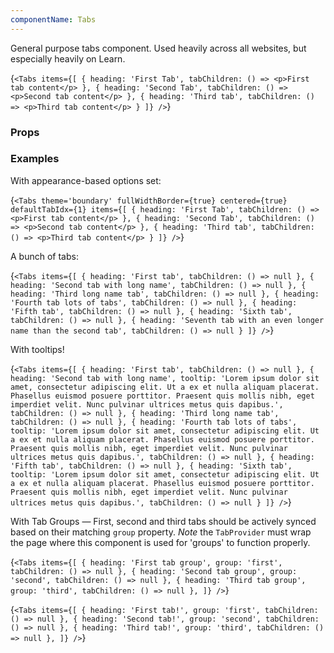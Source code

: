 ```yaml
---
componentName: Tabs
---
```


General purpose tabs component. Used heavily across all websites, but especially heavily on Learn.

<LiveComponent>{`<Tabs
  items={[
    { heading: 'First Tab', tabChildren: () => <p>First tab content</p> },
    { heading: 'Second Tab', tabChildren: () => <p>Second tab content</p> },
    { heading: 'Third tab', tabChildren: () => <p>Third tab content</p> }
  ]}
/>`}</LiveComponent>

<UsageDetails packageName="@hashicorp/react-tabs" />

### Props

<PropsTable props={componentProps} />

### Examples

With appearance-based options set:

<LiveComponent>{`<Tabs
  theme='boundary'
  fullWidthBorder={true}
  centered={true}
  defaultTabIdx={1}
  items={[
    { heading: 'First Tab', tabChildren: () => <p>First tab content</p> },
    { heading: 'Second Tab', tabChildren: () => <p>Second tab content</p> },
    { heading: 'Third tab', tabChildren: () => <p>Third tab content</p> }
  ]}
/>`}</LiveComponent>

A bunch of tabs:

<LiveComponent>{`<Tabs
    items={[
      {
        heading: 'First tab',
        tabChildren: () => null
      },
      {
        heading: 'Second tab with long name',
        tabChildren: () => null
      },
      {
        heading: 'Third long name tab',
        tabChildren: () => null
      },
      {
        heading: 'Fourth tab lots of tabs',
        tabChildren: () => null
      },
      {
        heading: 'Fifth tab',
        tabChildren: () => null
      },
      {
        heading: 'Sixth tab',
        tabChildren: () => null
      },
      {
        heading: 'Seventh tab with an even longer name than the second tab',
        tabChildren: () => null
      }
    ]}
  />`}</LiveComponent>

With tooltips!

<LiveComponent>{`<Tabs
  items={[
    {
      heading: 'First tab',
      tabChildren: () => null
    },
    {
      heading: 'Second tab with long name',
      tooltip:
        'Lorem ipsum dolor sit amet, consectetur adipiscing elit. Ut a ex et nulla aliquam placerat. Phasellus euismod posuere porttitor. Praesent quis mollis nibh, eget imperdiet velit. Nunc pulvinar ultrices metus quis dapibus.',
      tabChildren: () => null
    },
    {
      heading: 'Third long name tab',
      tabChildren: () => null
    },
    {
      heading: 'Fourth tab lots of tabs',
      tooltip:
        'Lorem ipsum dolor sit amet, consectetur adipiscing elit. Ut a ex et nulla aliquam placerat. Phasellus euismod posuere porttitor. Praesent quis mollis nibh, eget imperdiet velit. Nunc pulvinar ultrices metus quis dapibus.',
      tabChildren: () => null
    },
    {
      heading: 'Fifth tab',
      tabChildren: () => null
    },
    {
      heading: 'Sixth tab',
      tooltip:
        'Lorem ipsum dolor sit amet, consectetur adipiscing elit. Ut a ex et nulla aliquam placerat. Phasellus euismod posuere porttitor. Praesent quis mollis nibh, eget imperdiet velit. Nunc pulvinar ultrices metus quis dapibus.',
      tabChildren: () => null
    }
  ]}
/>`}</LiveComponent>

With Tab Groups — First, second and third tabs should be actively synced based on their matching `group` property. _Note_ the `TabProvider` must wrap the page where this component is used for 'groups' to function properly.

<LiveComponent>{`<Tabs
  items={[
    {
      heading: 'First tab group',
      group: 'first',
      tabChildren: () => null
    },
    {
      heading: 'Second tab group',
      group: 'second',
      tabChildren: () => null
    },
    {
      heading: 'Third tab group',
      group: 'third',
      tabChildren: () => null
    },
  ]}
/>`}</LiveComponent>

<LiveComponent>{`<Tabs
  items={[
    {
      heading: 'First tab!',
      group: 'first',
      tabChildren: () => null
    },
    {
      heading: 'Second tab!',
      group: 'second',
      tabChildren: () => null
    },
    {
      heading: 'Third tab!',
      group: 'third',
      tabChildren: () => null
    },
  ]}
/>`}</LiveComponent>

